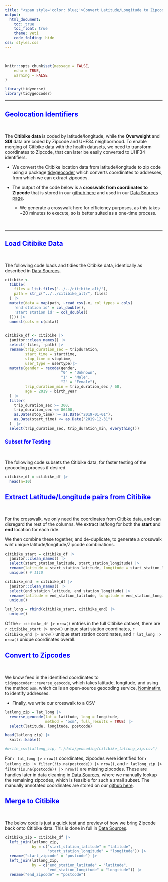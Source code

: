 ```yaml
---
title: "<span style='color: blue;'>Convert Latitude/Longitude to Zipcode</span>"
output: 
  html_document:
    toc: true
    toc_float: true
    theme: yeti
    code_folding: hide
css: styles.css
---
```

<style>
  h1 {
     font-weight: bold;
  }
</style>

  &nbsp;

```r
knitr::opts_chunk$set(message = FALSE,
	echo = TRUE,
	warning = FALSE
)

library(tidyverse)
library(tidygeocoder)

```

***
  
## <span style='color: blue;'>Geolocation Identifiers</span>

 &nbsp;
 
The **Citibike data** is coded by latitude/longitude, while the **Overweight** and **SDI** data are coded by Zipcode and UHF34 neighborhood. To enable merging of Citibike data with the health datasets, we need to transform coordinates to Zipcode, that can later be easily converted to UHF34 identifiers. 

* We convert the Citibike location data from latitude/longitude to zip code using a package [tidygeocoder](https://jessecambon.github.io/tidygeocoder/) which converts coordinates to addresses, from which we can extract zipcodes. 

* The output of the code below is  a **crosswalk from coordinates to Zipcode** that is stored in our [github here](https://github.com/courtneyjdiamond/pedalstopatterns.github.io/blob/main/data/geocoding/citibike_latlong_zip.csv) and used in our [Data Sources page](../../import_cleaning/data_import_clean.html). 
  
  * We generate a crosswalk here for efficiency purposes, as this takes ~20 minutes to execute, so is better suited as a one-time process. 
 
  &nbsp;

***

## <span style='color: blue;'>Load Citibike Data</span>

  &nbsp;
  
The following code loads and tidies the Citibike data, identically as described in [Data Sources](../../import_cleaning/data_import_clean.html).

```r
citibike <- 
  tibble(
    files = list.files("../../citibike_alt/"),
    path = str_c("../../citibike_alt/", files)
  ) |>
  mutate(data = map(path, ~read_csv(.x, col_types = cols(
    'end station id' = col_double(),
    'start station id' = col_double()
  )))) |>
  unnest(cols = c(data))


citibike_df <- citibike |>
  janitor::clean_names() |>
  select(-files, -path) |>
  rename(trip_duration_sec = tripduration,
         start_time = starttime,
         stop_time = stoptime,
         user_type = usertype)|>
  mutate(gender = recode(gender,
                         "0" = "Unknown",
                         "1" = "Male",
                         "2" = "Female"),
         trip_duration_min = trip_duration_sec / 60,
         age = 2019 - birth_year
  ) |>
  filter(
    trip_duration_sec >= 300,
    trip_duration_sec <= 86400,
    as.Date(stop_time) >= as.Date("2019-01-01"),
    as.Date(start_time) <= as.Date("2019-12-31")
  )  |>
  select(trip_duration_sec, trip_duration_min, everything())

```

### <span style='color: blue;'>Subset for Testing</span>

  &nbsp;
  
The following code subsets the Citibike data, for faster testing of the geocoding process if desired.
  
```r
citibike_df = citibike_df |>
  head(n=10)
```


## <span style='color: blue;'>Extract Latitude/Longitude pairs from Citibike</span>

  &nbsp;
  
For the crosswalk, we only need the coordinates from Citibke data, and can disregard the rest of the columns. We extract lat/long for both the **start** and **end** location for each ride. 

We then combine these together, and de-duplicate, to generate a crosswalk wiht unique latitude/longitude/Zipcode combinations. 

```r
citibike_start = citibike_df |>
  janitor::clean_names() |>
  select(start_station_latitude, start_station_longitude) |>
  rename(latitude = start_station_latitude, longitude = start_station_longitude) |>
  unique() # 1110

citibike_end  = citibike_df |>
  janitor::clean_names() |>
  select(end_station_latitude, end_station_longitude) |>
  rename(latitude = end_station_latitude, longitude = end_station_longitude) |>
  unique() 

lat_long = rbind(citibike_start, citibike_end) |>
  unique()

```

Of the `r citibike_df |> nrow()` entries in the full Citibike dataset, there are `r citibike_start |> nrow()` unique start station coordinates, `r citibike_end |> nrow()` unique start station coordinates, and `r lat_long |> nrow()` unique coordinates overall.
 

## <span style='color: blue;'>Convert to Zipcodes</span>

  &nbsp;
  
We know feed in the identified coordinates to `tidygeocoder::reverse_geocode`, which takes latitude, longitude, and using the method `osm`, which calls an open-source geocoding service, [Nominatim](https://nominatim.org/), to identify addresses. 

* Finally, we write our crosswalk to a CSV 


```r
latlong_zip = lat_long |>
  reverse_geocode(lat = latitude, long = longitude, 
                  method = 'osm', full_results = TRUE) |>  
  select(latitude, longitude, postcode) 

head(latlong_zip) |>
  knitr::kable()

#write_csv(latlong_zip, "./data/geocoding/citibike_latlong_zip.csv")
```

For `r lat_long |> nrow()` coordinates, zipcodes were identified for `r latlong_zip |> filter(!is.na(postcode)) |> nrow()`, and `r latlong_zip |> filter(is.na(postcode)) |> nrow()` are missing zipcodes. These are handles later in data cleaning in [Data Sources](../../import_cleaning/data_import_clean.html), where we manually lookup the remaining zipcodes, which is feasible for such a small subset. The manually annotated coordinates are stored on our [github here](https://github.com/courtneyjdiamond/pedalstopatterns.github.io/blob/main/data/geocoding/manual_zipcodes.csv).

## <span style='color: blue;'>Merge to Citibike</span>

  &nbsp;
  
The below code is just a quick test and preview of how we bring Zipcode back onto Citibike data. This is done in full in [Data Sources](../../import_cleaning/data_import_clean.html). 

```r
citibike_zip = citibike_df |>
  left_join(latlong_zip, 
            by = c("start_station_latitude" = "latitude",
                   "start_station_longitude" = "longitude")) |>
  rename("start_zipcode" = "postcode") |>
  left_join(latlong_zip, 
            by = c("end_station_latitude" = "latitude",
                   "end_station_longitude" = "longitude")) |>
  rename("end_zipcode" = "postcode") 
 
```

